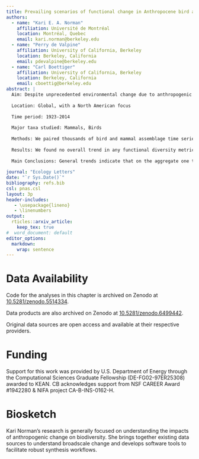 ```yaml
---
title: Prevailing scenarios of functional change in Anthropocene bird and mammal communities
authors:
  - name: "Kari E. A. Norman"
    affiliation: Université de Montréal
    location: Montréal, Quebec
    email: kari.norman@berkeley.edu
  - name: "Perry de Valpine"
    affiliation: University of California, Berkeley
    location: Berkeley, California
    email: pdevalpine@berkeley.edu
  - name: "Carl Boettiger"
    affiliation: University of California, Berkeley
    location: Berkeley, California
    email: cboettig@berkeley.edu
abstract: |
  Aim: Despite unprecedented environmental change due to anthropogenic pressure, recent work has found increasing species turnover but no overall trend in species diversity through time at the local scale. Functional diversity provides a potentially powerful alternative approach for understanding community composition by linking shifts in species identity to mechanisms of ecosystem processes. Here we present the first multi-taxa, multi-system analysis of functional change through time.
  
  Location: Global, with a North American focus
  
  Time period: 1923-2014
  
  Major taxa studied: Mammals, Birds
  
  Methods: We paired thousands of bird and mammal assemblage time series from the BioTIME database with existing trait data representative of a species' functional role to reconstruct time series of functional diversity metrics. Using generalized linear mixed models we estimated general trends in those metrics and trends for individual studies.
  
  Results: We found no overall trend in any functional diversity metric, despite data replicating species-based patterns of constant richness with increasing turnover. The lack of trend held even after correcting for changes in species richness. At the study-level, there were also a substantial number of time series exhibiting no species or functional change, however the majority of studies showed a shift in a species or functional metric. 
  
  Main Conclusions: General trends indicate that on the aggregate one type of functional shift is not more prevalant than the other across many taxa, biomes, and realms. At the study-level, we identified four prevailing scenarios of species and functional change, which showed links to the duration of the observation window. With no one prevailing scenario of change, it will be critical to link change scenarios to drivers of change, particularly to identify communities with capacity to resist drivers from those not experiencing substantial pressure from a driver.
  
journal: "Ecology Letters"
date: "`r Sys.Date()`"
bibliography: refs.bib
csl: pnas.csl
layout: 3p
header-includes:
   - \usepackage{lineno}
   - \linenumbers
output: 
  rticles::arxiv_article:
    keep_tex: true
#  word_document: default
editor_options: 
  markdown: 
    wrap: sentence
---
```



# Data Availability

Code for the analyses in this chapter is archived on Zenodo at [10.5281/zenodo.5514334](https://doi.org/10.5281/zenodo.5514334).

Data products are also archived on Zenodo at [10.5281/zenodo.6499442](https://doi.org/10.5281/zenodo.6499442).

Original data sources are open access and available at their respective providers.

# Funding

Support for this work was provided by U.S. Department of Energy through the Computational Sciences Graduate Fellowship (DE-FG02-97ER25308) awarded to KEAN. CB acknowledges support from NSF CAREER Award #1942280 & NIFA project CA-B-INS-0162-H.

# Biosketch

Kari Norman’s research is generally focused on understanding the impacts of anthropogenic change on biodiversity. She brings together existing data sources to understand broadscale change and develops software tools to facilitate robust synthesis workflows. 
